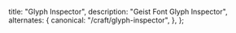 

  title: "Glyph Inspector",
  description: "Geist Font Glyph Inspector",
  alternates: {
    canonical: "/craft/glyph-inspector",
  },
};

<CraftHeader header="Glyph Inspector" date="June 28" />


<GlyphInspectClip />